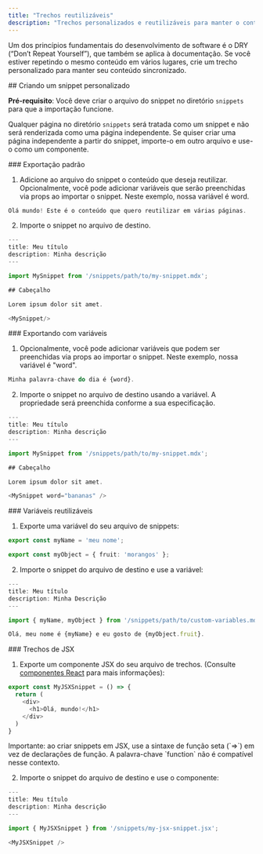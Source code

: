 ```yaml
---
title: "Trechos reutilizáveis"
description: "Trechos personalizados e reutilizáveis para manter o conteúdo sincronizado"
---
```


Um dos princípios fundamentais do desenvolvimento de software é o DRY (“Don’t Repeat Yourself”), que também se aplica à documentação. Se você estiver repetindo o mesmo conteúdo em vários lugares, crie um trecho personalizado para manter seu conteúdo sincronizado.

<div id="creating-a-custom-snippet">
  ## Criando um snippet personalizado
</div>

**Pré-requisito**: Você deve criar o arquivo do snippet no diretório `snippets` para que a importação funcione.

Qualquer página no diretório `snippets` será tratada como um snippet e não
será renderizada como uma página independente. Se quiser criar uma página independente
a partir do snippet, importe-o em outro arquivo e use-o como um
componente.

<div id="default-export">
  ### Exportação padrão
</div>

1. Adicione ao arquivo do snippet o conteúdo que deseja reutilizar. Opcionalmente, você pode adicionar variáveis que serão preenchidas via props
   ao importar o snippet. Neste exemplo, nossa variável é word.

```typescript snippets/my-snippet.mdx
Olá mundo! Este é o conteúdo que quero reutilizar em várias páginas. 
```

2. Importe o snippet no arquivo de destino.

```typescript destination-file.mdx
---
title: Meu título
description: Minha descrição
---

import MySnippet from '/snippets/path/to/my-snippet.mdx';

## Cabeçalho

Lorem ipsum dolor sit amet.

<MySnippet/>

```

<div id="exporting-with-variables">
  ### Exportando com variáveis
</div>

1. Opcionalmente, você pode adicionar variáveis que podem ser preenchidas via props ao importar o snippet. Neste exemplo, nossa variável é &quot;word&quot;.

```typescript snippets/my-snippet.mdx
Minha palavra-chave do dia é {word}.
```

2. Importe o snippet no arquivo de destino usando a variável. A propriedade será preenchida conforme a sua especificação.

```typescript destination-file.mdx
---
title: Meu título
description: Minha descrição
---

import MySnippet from '/snippets/path/to/my-snippet.mdx';

## Cabeçalho

Lorem ipsum dolor sit amet.

<MySnippet word="bananas" />

```

<div id="reusable-variables">
  ### Variáveis reutilizáveis
</div>

1. Exporte uma variável do seu arquivo de snippets:

```typescript snippets/path/to/custom-variables.mdx
export const myName = 'meu nome';

export const myObject = { fruit: 'morangos' };
```

2. Importe o snippet do arquivo de destino e use a variável:

```typescript destination-file.mdx
---
title: Meu título
description: Minha Descrição
---

import { myName, myObject } from '/snippets/path/to/custom-variables.mdx';

Olá, meu nome é {myName} e eu gosto de {myObject.fruit}.
```

<div id="jsx-snippets">
  ### Trechos de JSX
</div>

1. Exporte um componente JSX do seu arquivo de trechos. (Consulte [componentes React](/pt-BR/customize/react-components) para mais informações):

```js icon=square-js snippets/my-jsx-snippet.jsx
export const MyJSXSnippet = () => {
  return (
    <div>
      <h1>Olá, mundo!</h1>
    </div>
  )
}
```

<Note>
  Importante: ao criar snippets em JSX, use a sintaxe de função seta (`=>`) em vez de declarações de função. A palavra-chave `function` não é compatível nesse contexto.
</Note>

2. Importe o snippet do arquivo de destino e use o componente:

```typescript destination-file.mdx
---
title: Meu título
description: Minha descrição
---

import { MyJSXSnippet } from '/snippets/my-jsx-snippet.jsx';

<MyJSXSnippet />
```
